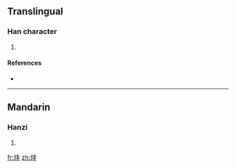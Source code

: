 ==Translingual==

===Han character===
{{Han char|rn=86|rad=火|as=04|sn=8|four=|canj=火手十 (FQJ)}}

# {{defn|Han|sort=火04}}

====References====
* {{Han ref|kx=0667.150|dkj=18912|dj=1076.230|hdz=32191.020|uh=7090|ud=28816}}

----

==Mandarin==

===Hanzi===
{{cmn-hanzi|pin=[[pàng]] ([[pang4]])|wg=p'ang<sup>4</sup>}}

# {{defn|Mandarin|sort=火04}}

[[fr:炐]]
[[zh:炐]]
